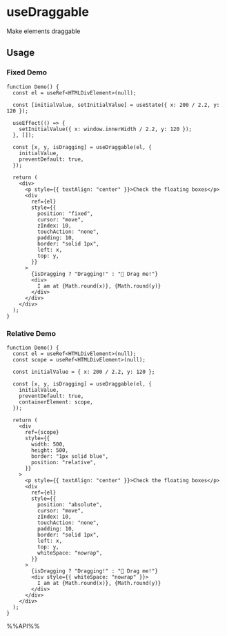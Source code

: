 # useDraggable

Make elements draggable

## Usage

### Fixed Demo

```tsx live
function Demo() {
  const el = useRef<HTMLDivElement>(null);

  const [initialValue, setInitialValue] = useState({ x: 200 / 2.2, y: 120 });

  useEffect(() => {
    setInitialValue({ x: window.innerWidth / 2.2, y: 120 });
  }, []);

  const [x, y, isDragging] = useDraggable(el, {
    initialValue,
    preventDefault: true,
  });

  return (
    <div>
      <p style={{ textAlign: "center" }}>Check the floating boxes</p>
      <div
        ref={el}
        style={{
          position: "fixed",
          cursor: "move",
          zIndex: 10,
          touchAction: "none",
          padding: 10,
          border: "solid 1px",
          left: x,
          top: y,
        }}
      >
        {isDragging ? "Dragging!" : "👋 Drag me!"}
        <div>
          I am at {Math.round(x)}, {Math.round(y)}
        </div>
      </div>
    </div>
  );
}
```

### Relative Demo

```tsx live
function Demo() {
  const el = useRef<HTMLDivElement>(null);
  const scope = useRef<HTMLDivElement>(null);

  const initialValue = { x: 200 / 2.2, y: 120 };

  const [x, y, isDragging] = useDraggable(el, {
    initialValue,
    preventDefault: true,
    containerElement: scope,
  });

  return (
    <div
      ref={scope}
      style={{
        width: 500,
        height: 500,
        border: "1px solid blue",
        position: "relative",
      }}
    >
      <p style={{ textAlign: "center" }}>Check the floating boxes</p>
      <div
        ref={el}
        style={{
          position: "absolute",
          cursor: "move",
          zIndex: 10,
          touchAction: "none",
          padding: 10,
          border: "solid 1px",
          left: x,
          top: y,
          whiteSpace: "nowrap",
        }}
      >
        {isDragging ? "Dragging!" : "👋 Drag me!"}
        <div style={{ whiteSpace: "nowrap" }}>
          I am at {Math.round(x)}, {Math.round(y)}
        </div>
      </div>
    </div>
  );
}
```

%%API%%
